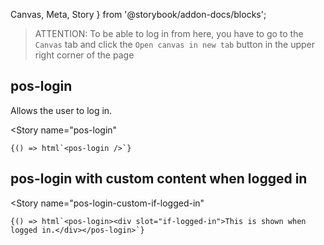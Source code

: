 
  Canvas,
  Meta,
  Story
} from '@storybook/addon-docs/blocks';

<Meta
  title="Login"
/>

> ATTENTION: To be able to log in from here, you have to go to the `Canvas` tab and click
> the `Open canvas in new tab` button in the upper right corner of the page

## pos-login

Allows the user to log in.

<Canvas
  withSource="open">
  <Story
    name="pos-login"
  >
    {() => html`<pos-login />`}
  </Story>
</Canvas>

## pos-login with custom content when logged in

<Canvas
  withSource="open">
  <Story
    name="pos-login-custom-if-logged-in"
  >
    {() => html`<pos-login><div slot="if-logged-in">This is shown when logged in.</div></pos-login>`}
  </Story>
</Canvas>